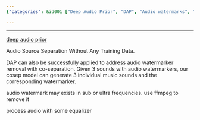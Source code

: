 ```yaml
---
{"categories": &id001 ["Deep Audio Prior", "DAP", "Audio watermarks", "FFmpeg", "Sound separation", "Watermarker removal", "Music sounds"], "category": "Audio Processing", "date": "2022-09-13 00:28:28", "description": "This article explains a technique to remove audio watermarks from recordings using Deep Audio Prior (DAP) and FFmpeg. DAP separates the sounds with watermarkers, creating individual music sounds and the corresponding watermarker, allowing for easy removal of the watermark.", "tags": *id001, "title": "audio watermark removal"}

---
```


------

[deep audio prior](https://github.com/adobe/Deep-Audio-Prior)

Audio Source Separation Without Any Training Data.

DAP can also be successfully applied to address audio watermarker removal with co-separation. Given 3 sounds with audio watermarkers, our cosep model can generate 3 individual music sounds and the corresponding watermarker.

audio watermark may exists in sub or ultra frequencies. use ffmpeg to remove it

process audio with some equalizer

